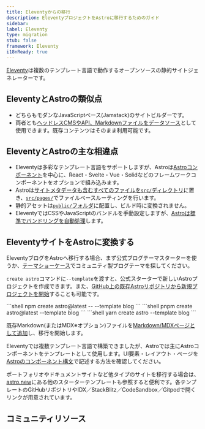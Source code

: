 ```yaml
---
title: Eleventyからの移行
description: EleventyプロジェクトをAstroに移行するためのガイド
sidebar:
label: Eleventy
type: migration
stub: false
framework: Eleventy
i18nReady: true
---
```


[Eleventy](https://11ty.dev)は複数のテンプレート言語で動作するオープンソースの静的サイトジェネレーターです。

## EleventyとAstroの類似点

* どちらもモダンなJavaScriptベース(Jamstack)のサイトビルダーです。
* 両者とも[ヘッドレスCMSやAPI、Markdownファイルをデータソース](/ja/guides/data-fetching/)として使用できます。既存コンテンツはそのまま利用可能です。

## EleventyとAstroの主な相違点

* Eleventyは多彩なテンプレート言語をサポートしますが、Astroは[Astroコンポーネント](/ja/basics/astro-components/)を中心に、React・Svelte・Vue・Solidなどのフレームワークコンポーネントをオプションで組み込みます。
* Astroは[サイトメタデータも含むすべてのファイルを`src/`ディレクトリ](/ja/basics/project-structure/#src)に置き、[`src/pages/`](/ja/basics/astro-pages/)でファイルベースルーティングを行います。
* 静的アセットは[`public/`フォルダ](/ja/basics/project-structure/#public)に配置し、ビルド時に変換されません。
* EleventyではCSSやJavaScriptのバンドルを手動設定しますが、[Astroは標準でバンドリングを自動処理](/ja/concepts/why-astro/#easy-to-use)します。

## EleventyサイトをAstroに変換する

EleventyブログをAstroへ移行する場合、まず公式ブログテーマスターターを使うか、[テーマショーケース](https://astro.build/themes/)でコミュニティ製ブログテーマを探してください。

`create astro`コマンドに`--template`を渡すと、公式スターターで新しいAstroプロジェクトを作成できます。また、[GitHub上の既存Astroリポジトリから新規プロジェクトを開始](/ja/install-and-setup/)することも可能です。

<PackageManagerTabs>
    <Fragment slot="npm">
    ```shell
    npm create astro@latest -- --template blog
    ```
    </Fragment>
    <Fragment slot="pnpm">
    ```shell
    pnpm create astro@latest --template blog
    ```
    </Fragment>
    <Fragment slot="yarn">
    ```shell
    yarn create astro --template blog
    ```
    </Fragment>
</PackageManagerTabs>

既存Markdown(またはMDX※オプション)ファイルを[Markdown/MDXページとして追加](/ja/guides/markdown-content/)し、移行を開始します。

Eleventyでは複数テンプレート言語で構築できましたが、Astroでは主にAstroコンポーネントをテンプレートとして使用します。UI要素・レイアウト・ページを[Astroのコンポーネント構文](/ja/basics/astro-components/)で記述する方法を確認してください。

ポートフォリオやドキュメントサイトなど他タイプのサイトを移行する場合は、[astro.new](https://astro.new)にある他のスターターテンプレートも参照すると便利です。各テンプレートのGitHubリポジトリやIDX／StackBlitz／CodeSandbox／Gitpodで開くリンクが用意されています。

## コミュニティリソース

<CardGrid>
  <LinkCard title="This Site Is Now Built with Astro" href="https://aqandrew.com/blog/now-built-with-astro/" description="EleventyからAstroへ移行した理由。" />
  <LinkCard title="Website Rewrite: 2025" href="https://www.welchcanavan.com/posts/site-rewrite-2025/" />
</CardGrid>
